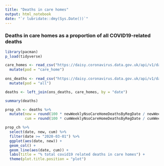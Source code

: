 ```yaml
---
title: "Deaths in care homes"
output: html_notebook
date: "`r lubridate::dmy(Sys.Date())`"
---
```


### Deaths in care homes as a proportion of all COVID19-related deaths

```r

library(pacman)
p_load(tidyverse)

care_homes <- read_csv("https://daisy.coronavirus.data.gov.uk/api/v1/data?filters=areaType=nation;areaName=England&structure=%7B%22areaType%22:%22areaType%22,%22areaName%22:%22areaName%22,%22areaCode%22:%22areaCode%22,%22date%22:%22date%22,%22newWeeklyNsoCareHomeDeathsByRegDate%22:%22newWeeklyNsoCareHomeDeathsByRegDate%22,%22cumWeeklyNsoCareHomeDeathsByRegDate%22:%22cumWeeklyNsoCareHomeDeathsByRegDate%22%7D&format=csv") %>%
  mutate(pod = "care_home")
 
ons_deaths <- read_csv("https://daisy.coronavirus.data.gov.uk/api/v1/data?filters=areaType=nation;areaName=England&structure=%7B%22areaType%22:%22areaType%22,%22areaName%22:%22areaName%22,%22areaCode%22:%22areaCode%22,%22date%22:%22date%22,%22newWeeklyNsoDeathsByRegDate%22:%22newWeeklyNsoDeathsByRegDate%22,%22cumWeeklyNsoDeathsByRegDate%22:%22cumWeeklyNsoDeathsByRegDate%22%7D&format=csv") %>%
  mutate(pod = "all")

deaths <- left_join(ons_deaths, care_homes, by = "date")

summary(deaths)

```

```r

prop_ch <- deaths %>%
  mutate(new = round(100 * newWeeklyNsoCareHomeDeathsByRegDate / newWeeklyNsoDeathsByRegDate, 2),
         cum = round(100 * cumWeeklyNsoCareHomeDeathsByRegDate / cumWeeklyNsoDeathsByRegDate, 2))

prop_ch %>%
  select(date, new, cum) %>%
  filter(date >= "2020-03-01") %>%
  ggplot(aes(date, new)) +
  geom_col() +
  geom_line(aes(date, cum)) +
  labs(title = "% total covid19 related deaths in care homes") +
  theme(plot.title.position = "plot")
```
